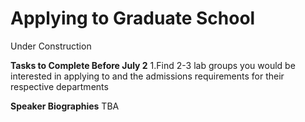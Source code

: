 # Applying to Graduate School

Under Construction

__Tasks to Complete Before July 2__
1.Find 2-3 lab groups you would be interested in applying to and the admissions requirements for their respective departments

__Speaker Biographies__
TBA


